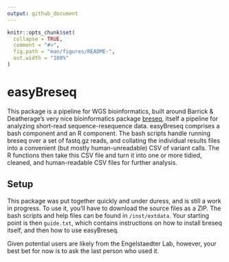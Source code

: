 ```yaml
---
output: github_document
---
```


<!-- README.md is generated from README.Rmd. Please edit that file -->

```r
knitr::opts_chunk$set(
  collapse = TRUE,
  comment = "#>",
  fig.path = "man/figures/README-",
  out.width = "100%"
)
```

# easyBreseq

<!-- badges: start -->
<!-- badges: end -->

This package is a pipeline for WGS bioinformatics, built around Barrick & Deatherage's very nice bioinformatics package [breseq](https://barricklab.org/twiki/pub/Lab/ToolsBacterialGenomeResequencing/documentation/introduction.html), itself a pipeline for analyzing short-read sequence-resequence data. easyBreseq comprises a bash component and an R component. The bash scripts handle running breseq over a set of fastq.gz reads, and collating the individual results files into a convenient (but mostly human-unreadable) CSV of variant calls. The R functions then take this CSV file and turn it into one or more tidied, cleaned, and human-readable CSV files for further analysis. 

## Setup

This package was put together quickly and under duress, and is still a work in progress. To use it, you'll have to download the source files as a ZIP. The bash scripts and help files can be found in `/inst/extdata`. Your starting point is then `guide.txt`, which contains instructions on how to install breseq itself, and then how to use easyBreseq.

Given potential users are likely from the Engelstaedter Lab, however, your best bet for now is to ask the last person who used it.
